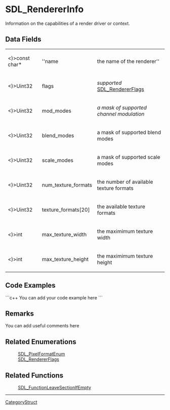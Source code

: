 <!-- pragma section-numbers off -->
<!-- pragma disable-camelcase -->

= SDL_RendererInfo =
Information on the capabilities of a render driver or context.


== Data Fields ==
{|
|<)>const char*
|''name
|the name of the renderer''
|-
|<)>Uint32
|flags
|''supported'' [[SDL_RendererFlags]]
|-
|<)>Uint32
|mod_modes
|''a mask of supported channel modulation''
|-
|<)>Uint32
|blend_modes
|a mask of supported blend modes
|-
|<)>Uint32
|scale_modes
|a mask of supported scale modes
|-
|<)>Uint32
|num_texture_formats
|the number of available texture formats
|-
|<)>Uint32
|texture_formats[20]
|the available texture formats
|-
|<)>int
|max_texture_width
|the maximimum texture width
|-
|<)>int
|max_texture_height
|the maximimum texture height
|}

<!-- # Use the following markup to display values on a related function page: <<Include(SDL_RendererInfo, , , from="== Data Fields ==", to="== Code Examples ==")>> -->

== Code Examples ==
```c++
You can add your code example here
```

== Remarks ==
You can add useful comments here

== Related Enumerations ==
:[[SDL_PixelFormatEnum]]
:[[SDL_RendererFlags]]

== Related Functions ==
:[[SDL_FunctionLeaveSectionIfEmpty]]

----
[[CategoryStruct]]

